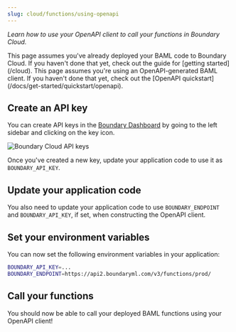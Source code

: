 ```yaml
---
slug: cloud/functions/using-openapi
---
```


_Learn how to use your OpenAPI client to call your functions in Boundary Cloud._

<Info>
  This page assumes you've already deployed your BAML code to Boundary Cloud. If
  you haven't done that yet, check out the guide for [getting started](/cloud).
</Info>

<Info>
  This page assumes you're using an OpenAPI-generated BAML client. If you
  haven't done that yet, check out the [OpenAPI quickstart](/docs/get-started/quickstart/openapi).
</Info>

## Create an API key

You can create API keys in the [Boundary
Dashboard](https://dashboard.boundaryml.com/) by going to the left sidebar and
clicking on the key icon.

<div class="flex flex-col items-center">
  <img src="/assets/cloud/api-keys.png" alt="Boundary Cloud API keys" />
</div>

Once you've created a new key, update your application code to use it as `BOUNDARY_API_KEY`.

## Update your application code

You also need to update your application code to use `BOUNDARY_ENDPOINT` and
`BOUNDARY_API_KEY`, if set, when constructing the OpenAPI client.

<Markdown src="../../doc-snippets/openapi-howto-rely-on-envvars.mdx" />

## Set your environment variables

You can now set the following environment variables in your application:

```bash
BOUNDARY_API_KEY=...
BOUNDARY_ENDPOINT=https://api2.boundaryml.com/v3/functions/prod/
```

## Call your functions

You should now be able to call your deployed BAML functions using your OpenAPI client!
